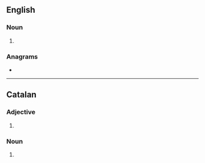 ==English==

===Noun===
{{head|en|noun form}}

# {{plural of|en|inventor}}

===Anagrams===
* {{anagrams|en|a=einnorstv|noverints}}

----

==Catalan==

===Adjective===
{{head|ca|adjective form}}

# {{masculine plural of|ca|inventor}}

===Noun===
{{head|ca|noun form}}

# {{plural of|ca|inventor}}